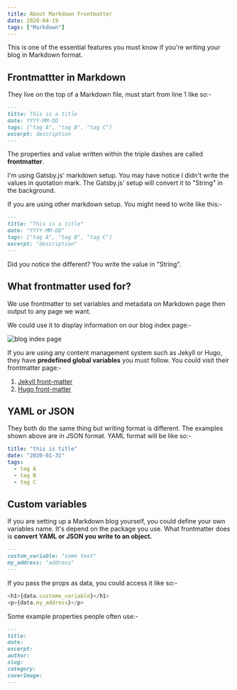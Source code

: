 ```yaml
---
title: About Markdown Frontmatter
date: 2020-04-19
tags: ["Markdown"]
---
```


This is one of the essential features you must know if you're writing your blog in Markdown format.

## Frontmattter in Markdown

They live on the top of a Markdown file, must start from line 1 like so:-

```md
---
title: This is a title
date: YYYY-MM-DD
tags: ["tag A", "tag B", "tag C"]
excerpt: description
---
```

The properties and value written within the triple dashes are called **frontmatter**.

I'm using Gatsby.js' markdown setup. You may have notice I didn't write the values in quotation mark. The Gatsby.js' setup will convert it to "String" in the background.

If you are using other markdown setup. You might need to write like this:-

```md
---
title: "This is a title"
date: "YYYY-MM-DD"
tags: ["tag A", "tag B", "tag C"]
excerpt: "description"
---
```

Did you notice the different? You write the value in "String".

## What frontmatter used for?

We use frontmatter to set variables and metadata on Markdown page then output to any page we want.

We could use it to display information on our blog index page:-

![blog index page](../assets/blog-index-page.jpg)

If you are using any content management system such as Jekyll or Hugo, they have **predefined global variables** you must follow. You could visit their frontmatter page:-

<ol>
  <li>
    <a
      href="https://jekyllrb.com/docs/front-matter/"
      target="_blank"
      rel="noreferrer noopener"
    >
      Jekyll front-matter
    </a>
  </li>
  <li>
    <a
      href="https://gohugo.io/content-management/front-matter/"
      target="_blank"
      rel="noreferrer noopener"
    >
      Hugo front-matter
    </a>
  </li>
</ol>

## YAML or JSON

They both do the same thing but writing format is different. The examples shown above are in JSON format. YAML format will be like so:-

```yaml
title: "this is title"
date: "2020-01-31"
tags:
  - tag A
  - tag B
  - tag C
```

## Custom variables

If you are setting up a Markdown blog yourself, you could define your own variables name. It's depend on the package you use. What frontmatter does is **convert YAML or JSON you write to an object.**

```md
---
custom_variable: "some text"
my_address: "address"
---
```

If you pass the props as data, you could access it like so:-

```js
<h1>{data.custome_variable}</h1>
<p>{data.my_address}</p>
```

Some example properties people often use:-

```md
---
title:
date:
excerpt:
author:
slug:
category:
coverImage:
---
```
